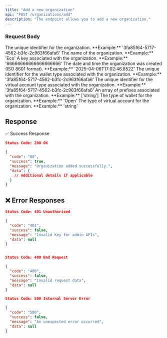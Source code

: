 ```yaml
---
title: "Add a new organization"
api: "POST /organizations/add"
description: "The endpoint allows you to add a new organization."
---
```




### Request Body

<ParamField body="id" type="string" required>
	The unique identifier for the organization.  
	**Example:** '3fa85f64-5717-4562-b3fc-2c963f66afa6'
</ParamField>

<ParamField body="name" type="string" required>
	The name of the organization.  
	**Example:** 'Eco'
</ParamField>

<ParamField body="key" type="string" required>
	A key associated with the organization.  
	**Example:** '66666666666666666666'
</ParamField>

<ParamField body="dateCreated" type="string" required>
	The date and time the organization was created (ISO 8601 format).  
	**Example:** '2025-04-06T17:02:46.852Z'
</ParamField>

<ParamField body="walletTypeId" type="string" required>
	The unique identifier for the wallet type associated with the organization.  
	**Example:** '3fa85f64-5717-4562-b3fc-2c963f66afa6'
</ParamField>

<ParamField body="virtualAccountTypeId" type="string" required>
	The unique identifier for the virtual account type associated with the organization.  
	**Example:** '3fa85f64-5717-4562-b3fc-2c963f66afa6'
</ParamField>

<ParamField body="prefixes" type="array[string]" required>
	An array of prefixes associated with the organization.  
	**Example:** ['string']
</ParamField>

<ParamField body="walletType" type="string" required>
	The type of wallet for the organization.  
	**Example:** 'Open'
</ParamField>

<ParamField body="virtualAccountType" type="string" required>
	The type of virtual account for the organization.  
	**Example:** 'string'
</ParamField>


## Response

✅ Success Response

```json
Status Code: 200 OK

{
  "code": "00",
  "success": true,
  "message": "Organization added successfully.",
  "data": {
    // Additional details if applicable
  }
}
```

## ❌ Error Responses

```json
Status Code: 401 Unauthorized

{
  "code": "401",
  "success": false,
  "message": "Invalid Key for admin APIs",
  "data": null
}


Status Code: 400 Bad Request

{
  "code": "400",
  "success": false,
  "message": "Invalid request data",
  "data": null
}

Status Code: 500 Internal Server Error

{
  "code": "500",
  "success": false,
  "message": "An unexpected error occurred",
  "data": null
}
